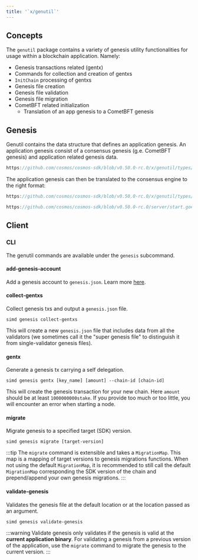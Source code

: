 ```yaml
---
title: '`x/genutil`'
---
```


## Concepts

The `genutil` package contains a variety of genesis utility functionalities for usage within a blockchain application. Namely:

* Genesis transactions related (gentx)
* Commands for collection and creation of gentxs
* `InitChain` processing of gentxs
* Genesis file creation
* Genesis file validation
* Genesis file migration
* CometBFT related initialization
    * Translation of an app genesis to a CometBFT genesis

## Genesis

Genutil contains the data structure that defines an application genesis.
An application genesis consist of a consensus genesis (g.e. CometBFT genesis) and application related genesis data.

```go reference
https://github.com/cosmos/cosmos-sdk/blob/v0.50.0-rc.0/x/genutil/types/genesis.go#L24-L34
```

The application genesis can then be translated to the consensus engine to the right format:

```go reference
https://github.com/cosmos/cosmos-sdk/blob/v0.50.0-rc.0/x/genutil/types/genesis.go#L126-L136
```

```go reference
https://github.com/cosmos/cosmos-sdk/blob/v0.50.0-rc.0/server/start.go#L397-L407
```

## Client

### CLI

The genutil commands are available under the `genesis` subcommand.

#### add-genesis-account

Add a genesis account to `genesis.json`. Learn more [here](https://docs.cosmos.network/main/run-node/run-node#adding-genesis-accounts).

#### collect-gentxs

Collect genesis txs and output a `genesis.json` file.

```shell
simd genesis collect-gentxs
```

This will create a new `genesis.json` file that includes data from all the validators (we sometimes call it the "super genesis file" to distinguish it from single-validator genesis files).

#### gentx

Generate a genesis tx carrying a self delegation.

```shell
simd genesis gentx [key_name] [amount] --chain-id [chain-id]
```

This will create the genesis transaction for your new chain. Here `amount` should be at least `1000000000stake`.
If you provide too much or too little, you will encounter an error when starting a node.

#### migrate

Migrate genesis to a specified target (SDK) version.

```shell
simd genesis migrate [target-version]
```

:::tip
The `migrate` command is extensible and takes a `MigrationMap`. This map is a mapping of target versions to genesis migrations functions.
When not using the default `MigrationMap`, it is recommended to still call the default `MigrationMap` corresponding the SDK version of the chain and prepend/append your own genesis migrations.
:::

#### validate-genesis

Validates the genesis file at the default location or at the location passed as an argument.

```shell
simd genesis validate-genesis
```

:::warning
Validate genesis only validates if the genesis is valid at the **current application binary**. For validating a genesis from a previous version of the application, use the `migrate` command to migrate the genesis to the current version.
:::
